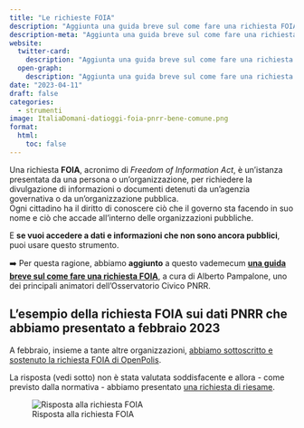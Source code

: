```yaml
---
title: "Le richieste FOIA"
description: "Aggiunta una guida breve sul come fare una richiesta FOIA"
description-meta: "Aggiunta una guida breve sul come fare una richiesta FOIA"
website:
  twitter-card:
    description: "Aggiunta una guida breve sul come fare una richiesta FOIA"
  open-graph:
    description: "Aggiunta una guida breve sul come fare una richiesta FOIA"
date: "2023-04-11"
draft: false
categories:
  - strumenti
image: ItaliaDomani-datioggi-foia-pnrr-bene-comune.png
format:
  html:
    toc: false
---
```


Una richiesta **FOIA**, acronimo di *Freedom of Information Act*, è un'istanza presentata da una persona o un'organizzazione, per richiedere la divulgazione di informazioni o documenti detenuti da un'agenzia governativa o da un'organizzazione pubblica.<br>
Ogni cittadino ha il diritto di conoscere ciò che il governo sta facendo in suo nome e ciò che accade all'interno delle organizzazioni pubbliche.

E **se vuoi accedere a dati e informazioni che non sono ancora pubblici**, puoi usare questo strumento.

➡️ Per questa ragione, abbiamo **aggiunto** a questo vademecum [**una guida breve sul come fare una richiesta FOIA**](../../strumenti/foia.md), a cura di Alberto Pampalone, uno dei principali animatori dell'Osservatorio Civico PNRR.

## L'esempio della richiesta FOIA sui dati PNRR che abbiamo presentato a febbraio 2023

A febbraio, insieme a tante altre organizzazioni, [abbiamo sottoscritto e sostenuto la richiesta FOIA di OpenPolis](https://www.datibenecomune.it/2023/02/07/datioggi-foia-pnrr-bene-comune/).

La risposta (vedi sotto) non è stata valutata soddisfacente e allora - come previsto dalla normativa - abbiamo presentato [una richiesta di riesame](https://www.openpolis.it/wp-content/uploads/2023/04/2023_04_03_Riesame_PNRR_diniego_parziale-1.pdf).

![Risposta alla richiesta FOIA](risposta-foia-pnrr.png)
